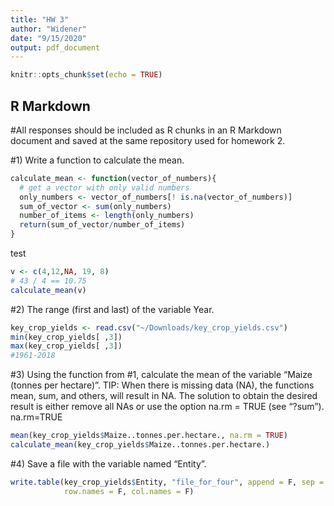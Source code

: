 ```yaml
---
title: "HW 3"
author: "Widener"
date: "9/15/2020"
output: pdf_document
---
```


```r
knitr::opts_chunk$set(echo = TRUE)
```

## R Markdown

#All responses should be included as R chunks in an R Markdown document and saved at the same repository used for homework 2.

#1) Write a function to calculate the mean.
```r
calculate_mean <- function(vector_of_numbers){
  # get a vector with only valid numbers
  only_numbers <- vector_of_numbers[! is.na(vector_of_numbers)]
  sum_of_vector <- sum(only_numbers)
  number_of_items <- length(only_numbers)
  return(sum_of_vector/number_of_items)
}
```
test
```r
v <- c(4,12,NA, 19, 8)
# 43 / 4 == 10.75
calculate_mean(v)
```


#2) The range (first and last) of the variable Year.
```r
key_crop_yields <- read.csv("~/Downloads/key_crop_yields.csv")
min(key_crop_yields[ ,3])
max(key_crop_yields[ ,3])
#1961-2018
```

#3) Using the function from #1, calculate the mean of the variable "Maize (tonnes per hectare)".  TIP: When there is missing data (NA), the functions mean, sum, and others, will result in NA. The solution to obtain the desired result is either remove all NAs or use the option na.rm = TRUE (see "?sum").
na.rm=TRUE

```r
mean(key_crop_yields$Maize..tonnes.per.hectare., na.rm = TRUE)
calculate_mean(key_crop_yields$Maize..tonnes.per.hectare.)
```
#4) Save a file with the variable named "Entity".
```R
write.table(key_crop_yields$Entity, "file_for_four", append = F, sep = " ", dec = ".",
            row.names = F, col.names = F)
```